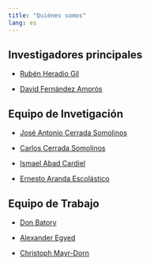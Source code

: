 ```yaml
---
title: "Quiénes somos"
lang: es
---
```


## Investigadores principales

-   [Rubén Heradio Gil](https://portalcientifico.uned.es/investigadores/182966/detalle)

-   [David Fernández Amorós](https://portalcientifico.uned.es/investigadores/184809/detalle)

## Equipo de Invetigación

-   [José Antonio Cerrada Somolinos](https://portalcientifico.uned.es/investigadores/182913/detalle)

-   [Carlos Cerrada Somolinos](https://portalcientifico.uned.es/investigadores/182912/detalle)

-   [Ismael Abad Cardiel](https://portalcientifico.uned.es/investigadores/182882/detalle)

-   [Ernesto Aranda Escolástico](https://portalcientifico.uned.es/investigadores/184766/detalle)

## Equipo de Trabajo

-   [Don Batory](https://scholar.google.com/citations?user=jUzA3H8AAAAJ&hl=en)

-   [Alexander Egyed](http://140.78.115.16/alexander.egyed/)

-   [Christoph Mayr-Dorn](https://www.jku.at/en/institute-of-software-systems-engineering/about-us/team/christoph-mayr-dorn/)
